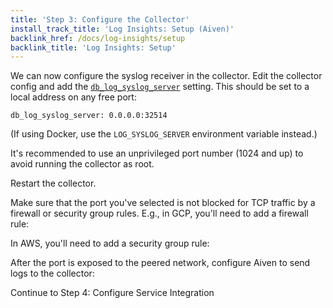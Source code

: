 ```yaml
---
title: 'Step 3: Configure the Collector'
install_track_title: 'Log Insights: Setup (Aiven)'
backlink_href: /docs/log-insights/setup
backlink_title: 'Log Insights: Setup'
---
```





We can now configure the syslog receiver in the collector. Edit the collector
config and add the
[`db_log_syslog_server`](https://pganalyze.com/docs/collector/settings#self-managed-servers)
setting. This should be set to a local address on any free port:

```
db_log_syslog_server: 0.0.0.0:32514
```

(If using Docker, use the `LOG_SYSLOG_SERVER` environment variable instead.)

It's recommended to use an unprivileged port number (1024 and up) to avoid
running the collector as root.

Restart the collector.

Make sure that the port you've selected is not blocked for TCP traffic by a
firewall or security group rules. E.g., in GCP, you'll need to add a firewall
rule:

<ImgGcpFirewallRules />

In AWS, you'll need to add a security group rule:

<ImgAwsSecurityGroup />

After the port is exposed to the peered network, configure Aiven to send
logs to the collector:

<Link className="btn btn-success" to="04_configure_service_integration">
  Continue to Step 4: Configure Service Integration
</Link>
